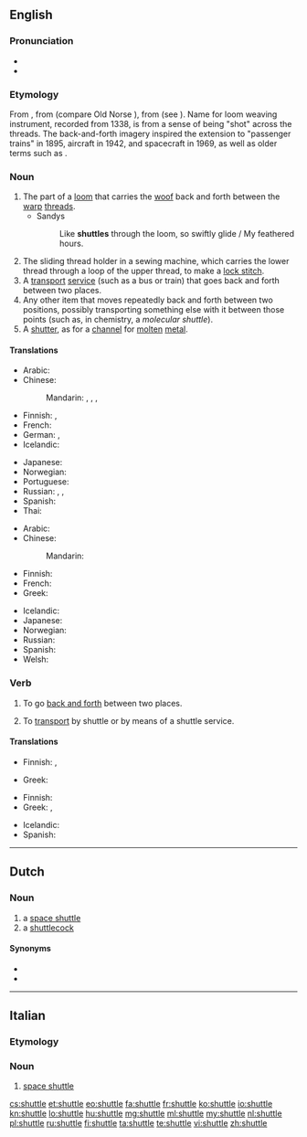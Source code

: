 ==English==
{{wikipedia|dab=Shuttle}}

===Pronunciation===
* {{rhymes|ʌtəl}}
* {{audio|en-us-shuttle.ogg|Audio (US)}}

===Etymology===
From {{etyl|ang|en}} {{term|scytel||dart, arrow|lang=ang}}, from {{etyl|gem-pro|en}} {{recons|skutilaz|lang=gem-pro}} (compare Old Norse {{term|skutill||harpoon|lang=non}}), from {{recons|skut-||project|lang=gem-pro}} (see {{term|shoot|lang=en}}). Name for loom weaving instrument, recorded from 1338, is from a sense of being "shot" across the threads. The back-and-forth imagery inspired the extension to "passenger trains" in 1895, aircraft in 1942, and spacecraft in 1969, as well as older terms such as {{term|shuttlecock|lang=en}}.

===Noun===
{{en-noun}}

# The part of a [[loom]] that carries the [[woof]] back and forth between the [[warp]] [[thread]]s.
#* Sandys
#*: Like '''shuttles''' through the loom, so swiftly glide / My feathered hours.
# The sliding thread holder in a sewing machine, which carries the lower thread through a loop of the upper thread, to make a [[lock stitch]].
# A [[transport]] [[service]] (such as a bus or train) that goes back and forth between two places.
# Any other item that moves repeatedly back and forth between two positions, possibly transporting something else with it between those points (such as, in chemistry, a ''molecular shuttle'').
# A [[shutter]], as for a [[channel]] for [[molten]] [[metal]].

====Translations====
{{trans-top|transport service}}
* Arabic: {{t-|ar|مكوك|m|tr=makūk|sc=Arab}}
* Chinese:
*: Mandarin: {{qualifier|plane}} {{t|cmn|穿梭班機|sc=Hani}}, {{t|cmn|穿梭班机|tr=chuānsuō bānjī|sc=Hani}}, {{qualifier|bus}} {{t|cmn|班車|sc=Hani}}, {{t|cmn|班车|tr=bānchē|sc=Hani}}
* Finnish: {{t+|fi|sukkula}}, {{t-|fi|sukkulalinja}}
* French: {{t+|fr|navette|f}}
* German: {{t-|de|Pendelverkehr|m}}, {{qualifier|bus}} {{t-|de|Shuttlebus|m}}
* Icelandic: {{t-|is|skutla|f}}
{{trans-mid}}
* Japanese: {{t-|ja|シャトル|tr=shatoru}}
* Norwegian: {{t-|no|skytteltrafikk}}
* Portuguese: {{t+|pt|traslado|m}}
* Russian: {{t+|ru|челнок|m|tr=čelnók}}, {{t-|ru|челночный транспорт|m|tr=čelnóčnyj tránsport}}, {{qualifier|space}} {{t+|ru|шаттл|m|tr=šattl|sc=Cyrl}}
* Spanish: {{t+|es|lanzadera|f}}
* Thai: {{t+|th|กระสวย|tr=kràswǎi}}
{{trans-bottom}}

{{trans-top|part of a loom}}
* Arabic: {{t-|ar|مكوك|m|tr=makūk|sc=Arab}}
* Chinese:
*: Mandarin: {{t|cmn|梭子|tr=suōzi|sc=Hani}}
* Finnish: {{t+|fi|sukkula}}
* French: {{t+|fr|navette|f}}
* Greek: {{t+|el|σαΐτα|f|tr=saḯta|sc=Grek}}
{{trans-mid}}
* Icelandic: {{t-|is|skytta|f}}
* Japanese: {{t-|ja|下糸入れ|tr=したいといれ, shita-ito-ire}}
* Norwegian: {{t-|no|skyttel|m}}
* Russian: {{t+|ru|челнок|m|tr=čelnók}}
* Spanish:
* Welsh: {{t-|cy|gwennol|f}}
{{trans-bottom}}

===Verb===
{{en-verb|shuttl|ing}}

# {{context|intransitive|lang=en}} To go [[back and forth]] between two places.
# {{context|transitive|lang=en}} To [[transport]] by shuttle or by means of a shuttle service.

====Translations====
{{trans-top|to go back and forth}}
* Finnish: {{t-|fi|sukkuloida}}, {{t-|fi|pendelöidä}}
{{trans-mid}}
* Greek: {{t+|el|πηγαινοέρχομαι|tr=pigainoérchomai|sc=Grek}}
{{trans-bottom}}
{{trans-top|to transport by shuttle}}
* Finnish: {{t-|fi|sukkuloida}}
* Greek: {{t+|el|διαβιβάζω|tr=diavivázo|sc=Grek}}, {{t+|el|μεταφέρω|tr=metaféro|sc=Grek}}
{{trans-mid}}
* Icelandic: {{t-|is|skutla}}
* Spanish: {{t+|es|transportar}}
{{trans-bottom}}

----

==Dutch==

===Noun===
{{nl-noun|m|shuttles|shuttletje}}

# a [[space shuttle]]
# a [[shuttlecock]]

====Synonyms====
{{checksyns|lang=nl}}
* {{l|nl|pluimbal}}
* {{l|nl|vederbal}}

----

==Italian==

===Etymology===
{{etyl|en|it}}

===Noun===
{{head|it|noun|g=m|invariable}}

# [[space shuttle]]

[[cs:shuttle]]
[[et:shuttle]]
[[eo:shuttle]]
[[fa:shuttle]]
[[fr:shuttle]]
[[ko:shuttle]]
[[io:shuttle]]
[[kn:shuttle]]
[[lo:shuttle]]
[[hu:shuttle]]
[[mg:shuttle]]
[[ml:shuttle]]
[[my:shuttle]]
[[nl:shuttle]]
[[pl:shuttle]]
[[ru:shuttle]]
[[fi:shuttle]]
[[ta:shuttle]]
[[te:shuttle]]
[[vi:shuttle]]
[[zh:shuttle]]